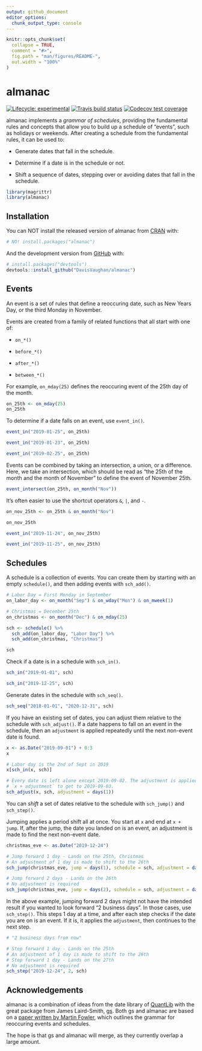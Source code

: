 ```yaml
---
output: github_document
editor_options: 
  chunk_output_type: console
---
```


<!-- README.md is generated from README.Rmd. Please edit that file -->

```r
knitr::opts_chunk$set(
  collapse = TRUE,
  comment = "#>",
  fig.path = "man/figures/README-",
  out.width = "100%"
)
```

# almanac

<!-- badges: start -->
[![Lifecycle: experimental](https://img.shields.io/badge/lifecycle-experimental-orange.svg)](https://www.tidyverse.org/lifecycle/#experimental)
[![Travis build status](https://travis-ci.org/DavisVaughan/almanac.svg?branch=master)](https://travis-ci.org/DavisVaughan/almanac)
[![Codecov test coverage](https://codecov.io/gh/DavisVaughan/almanac/branch/master/graph/badge.svg)](https://codecov.io/gh/DavisVaughan/almanac?branch=master)
<!-- badges: end -->

almanac implements a _grammar of schedules_, providing the fundamental rules and concepts that allow you to build up a schedule of "events", such as holidays or weekends. After creating a schedule from the fundamental rules, it can be used to:

- Generate dates that fall in the schedule.

- Determine if a date is in the schedule or not.

- Shift a sequence of dates, stepping over or avoiding dates that fall in the schedule.

```r
library(magrittr)
library(almanac)
```

## Installation

You can NOT install the released version of almanac from [CRAN](https://CRAN.R-project.org) with:

``` r
# NO! install.packages("almanac")
```

And the development version from [GitHub](https://github.com/) with:

``` r
# install.packages("devtools")
devtools::install_github("DavisVaughan/almanac")
```

## Events

An event is a set of rules that define a reoccuring date, such as New Years Day, or the third Monday in November.

Events are created from a family of related functions that all start with one of:

- `on_*()`

- `before_*()`

- `after_*()`

- `between_*()`

For example, `on_mday(25)` defines the reoccuring event of the 25th day of the month.

```r
on_25th <- on_mday(25)
on_25th
```

To determine if a date falls on an event, use `event_in()`.

```r
event_in("2019-01-25", on_25th)

event_in("2019-01-23", on_25th)

event_in("2019-02-25", on_25th)
```

Events can be combined by taking an intersection, a union, or a difference. Here, we take an intersection, which should be read as "the 25th of the month and the month of November" to define the event of November 25th.

```r
event_intersect(on_25th, on_month("Nov"))
```

It's often easier to use the shortcut operators `&`, `|`, and `-`.

```r
on_nov_25th <- on_25th & on_month("Nov")

on_nov_25th
```

```r
event_in("2019-11-24", on_nov_25th)

event_in("2019-11-25", on_nov_25th)
```

## Schedules

A schedule is a collection of events. You can create them by starting with an empty `schedule()`, and then adding events with `sch_add()`.

```r
# Labor Day = First Monday in September
on_labor_day <- on_month("Sep") & on_wday("Mon") & on_mweek(1)

# Christmas = December 25th
on_christmas <- on_month("Dec") & on_mday(25)

sch <- schedule() %>%
  sch_add(on_labor_day, "Labor Day") %>%
  sch_add(on_christmas, "Christmas")

sch
```

Check if a date is in a schedule with `sch_in()`.

```r
sch_in("2019-01-01", sch)

sch_in("2019-12-25", sch)
```

Generate dates in the schedule with `sch_seq()`.

```r
sch_seq("2018-01-01", "2020-12-31", sch)
```

If you have an existing set of dates, you can adjust them relative to the schedule with `sch_adjust()`. If a date happens to fall on an event in the schedule, then an `adjustment` is applied repeatedly until the next non-event date is found.

```r
x <- as.Date("2019-09-01") + 0:3
x

# Labor day is the 2nd of Sept in 2019
x[sch_in(x, sch)]

# Every date is left alone except 2019-09-02. The adjustment is applied as
# `x + adjustment` to get to 2019-09-03.
sch_adjust(x, sch, adjustment = days(1))
```

You can _shift_ a set of dates relative to the schedule with `sch_jump()` and `sch_step()`.

Jumping applies a period shift all at once. You start at `x` and end at `x + jump`. If, after the jump, the date you landed on is an event, an adjustment is made to find the next non-event date.

```r
christmas_eve <- as.Date("2019-12-24")

# Jump forward 1 day - Lands on the 25th, Christmas
# An adjustment of 1 day is made to shift to the 26th
sch_jump(christmas_eve, jump = days(1), schedule = sch, adjustment = days(1))

# Jump forward 2 days - Lands on the 26th
# No adjustment is required
sch_jump(christmas_eve, jump = days(2), schedule = sch, adjustment = days(1))
```

In the above example, jumping forward 2 days might not have the intended result if you wanted to look forward "2 business days". In those cases, use `sch_step()`. This steps 1 day at a time, and after each step checks if the date you are on is an event. If it is, it applies the `adjustment`, then continues to the next step.

```r
# "2 business days from now"

# Step forward 1 day - Lands on the 25th
# An adjustment of 1 day is made to shift to the 26th
# Step forward 1 day - Lands on the 27th
# No adjustment is required
sch_step("2019-12-24", 2, sch)
```

## Acknowledgements

almanac is a combination of ideas from the date library of [QuantLib](https://github.com/lballabio/QuantLib) with the great package from James Laird-Smith, [gs](https://github.com/jameslairdsmith/gs). Both gs and almanac are based on a [paper written by Martin Fowler](https://martinfowler.com/apsupp/recurring.pdf), which outlines the grammar for reoccuring events and schedules.

The hope is that gs and almanac will merge, as they currently overlap a large amount.
